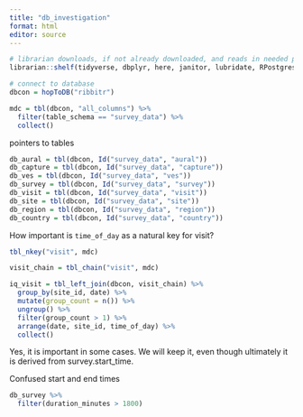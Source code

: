 ```yaml
---
title: "db_investigation"
format: html
editor: source
---
```


```r

# librarian downloads, if not already downloaded, and reads in needed packages
librarian::shelf(tidyverse, dbplyr, here, janitor, lubridate, RPostgres, stringr, DBI, parsedate, uuid, hms, RIBBiTR-BII/ribbitrrr)

# connect to database
dbcon = hopToDB("ribbitr")

mdc = tbl(dbcon, "all_columns") %>%
  filter(table_schema == "survey_data") %>%
  collect()

```

pointers to tables

```r

db_aural = tbl(dbcon, Id("survey_data", "aural"))
db_capture = tbl(dbcon, Id("survey_data", "capture"))
db_ves = tbl(dbcon, Id("survey_data", "ves"))
db_survey = tbl(dbcon, Id("survey_data", "survey"))
db_visit = tbl(dbcon, Id("survey_data", "visit"))
db_site = tbl(dbcon, Id("survey_data", "site"))
db_region = tbl(dbcon, Id("survey_data", "region"))
db_country = tbl(dbcon, Id("survey_data", "country"))

```

How important is `time_of_day` as a natural key for visit?

```r

tbl_nkey("visit", mdc)

visit_chain = tbl_chain("visit", mdc)

iq_visit = tbl_left_join(dbcon, visit_chain) %>%
  group_by(site_id, date) %>%
  mutate(group_count = n()) %>%
  ungroup() %>%
  filter(group_count > 1) %>%
  arrange(date, site_id, time_of_day) %>%
  collect()

```

Yes, it is important in some cases. We will keep it, even though ultimately it is derived from survey.start_time.

Confused start and end times
```r
db_survey %>%
  filter(duration_minutes > 1800)
```